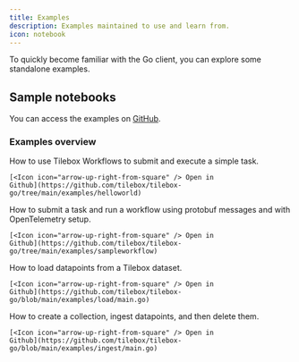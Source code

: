 ```yaml
---
title: Examples
description: Examples maintained to use and learn from.
icon: notebook
---
```


To quickly become familiar with the Go client, you can explore some standalone examples.

## Sample notebooks

You can access the examples on [<Icon icon="github" /> GitHub](https://github.com/tilebox/tilebox-go/tree/main/examples).

### Examples overview

<AccordionGroup>
  <Accordion title="Hello World">
    How to use Tilebox Workflows to submit and execute a simple task.

    [<Icon icon="arrow-up-right-from-square" /> Open in
    Github](https://github.com/tilebox/tilebox-go/tree/main/examples/helloworld)

  </Accordion>
  <Accordion title="Sample Workflow">
    How to submit a task and run a workflow using protobuf messages and with OpenTelemetry setup.

    [<Icon icon="arrow-up-right-from-square" /> Open in
    Github](https://github.com/tilebox/tilebox-go/tree/main/examples/sampleworkflow)

  </Accordion>
  <Accordion title="Load">
    How to load datapoints from a Tilebox dataset.

    [<Icon icon="arrow-up-right-from-square" /> Open in
    Github](https://github.com/tilebox/tilebox-go/blob/main/examples/load/main.go)

  </Accordion>
  <Accordion title="Ingest">
    How to create a collection, ingest datapoints, and then delete them.

    [<Icon icon="arrow-up-right-from-square" /> Open in
    Github](https://github.com/tilebox/tilebox-go/blob/main/examples/ingest/main.go)

  </Accordion>
</AccordionGroup>
